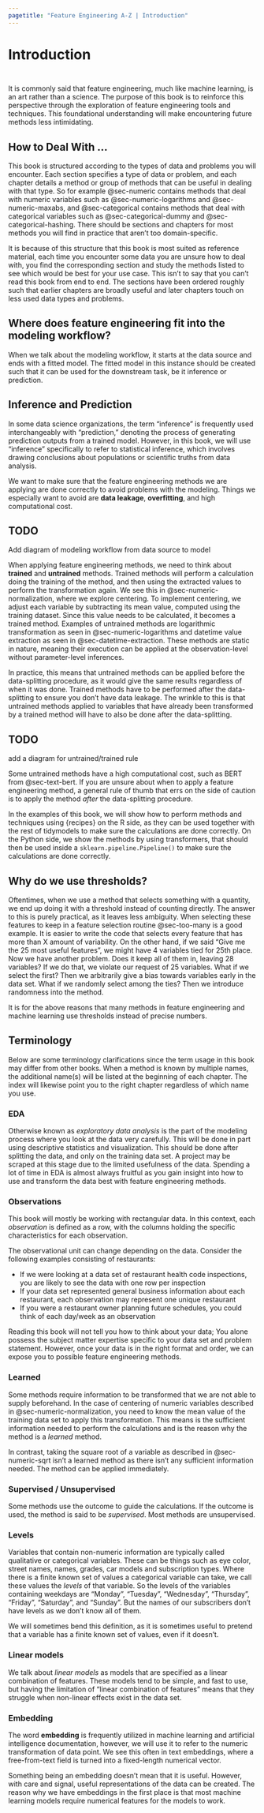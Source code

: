 ```yaml
---
pagetitle: "Feature Engineering A-Z | Introduction"
---
```


# Introduction {.unnumbered}

::: {style="visibility: hidden; height: 0px;"}
## Introduction
:::

It is commonly said that feature engineering, much like machine learning, is an art rather than a science. The purpose of this book is to reinforce this perspective through the exploration of feature engineering tools and techniques. This foundational understanding will make encountering future methods less intimidating.

## How to Deal With ... {.unnumbered}

This book is structured according to the types of data and problems you will encounter. Each section specifies a type of data or problem, and each chapter details a method or group of methods that can be useful in dealing with that type. So for example @sec-numeric contains methods that deal with numeric variables such as @sec-numeric-logarithms and @sec-numeric-maxabs, and @sec-categorical contains methods that deal with categorical variables such as @sec-categorical-dummy and @sec-categorical-hashing. There should be sections and chapters for most methods you will find in practice that aren't too domain-specific.

It is because of this structure that this book is most suited as reference material, each time you encounter some data you are unsure how to deal with, you find the corresponding section and study the methods listed to see which would be best for your use case. This isn't to say that you can't read this book from end to end. The sections have been ordered roughly such that earlier chapters are broadly useful and later chapters touch on less used data types and problems.

## Where does feature engineering fit into the modeling workflow? {#sec-modeling .unnumbered}

When we talk about the modeling workflow, it starts at the data source and ends with a fitted model. The fitted model in this instance should be created such that it can be used for the downstream task, be it inference or prediction.

::: {.callout-note}
# Inference and Prediction
In some data science organizations, the term "inference" is frequently used interchangeably with "prediction," denoting the process of generating prediction outputs from a trained model. However, in this book, we will use "inference" specifically to refer to statistical inference, which involves drawing conclusions about populations or scientific truths from data analysis.
:::

We want to make sure that the feature engineering methods we are applying are done correctly to avoid problems with the modeling. Things we especially want to avoid are **data leakage**, **overfitting**, and high computational cost.

::: {.callout-caution}
# TODO

Add diagram of modeling workflow from data source to model
:::

When applying feature engineering methods, we need to think about **trained** and **untrained** methods. Trained methods will perform a calculation doing the training of the method, and then using the extracted values to perform the transformation again. We see this in @sec-numeric-normalization, where we explore centering. To implement centering, we adjust each variable by subtracting its mean value, computed using the training dataset. Since this value needs to be calculated, it becomes a trained method. Examples of untrained methods are logarithmic transformation as seen in @sec-numeric-logarithms and datetime value extraction as seen in @sec-datetime-extraction. These methods are static in nature, meaning their execution can be applied at the observation-level without parameter-level inferences.

In practice, this means that untrained methods can be applied before the data-splitting procedure, as it would give the same results regardless of when it was done. Trained methods have to be performed after the data-splitting to ensure you don't have data leakage. The wrinkle to this is that untrained methods applied to variables that have already been transformed by a trained method will have to also be done after the data-splitting.

::: {.callout-caution}
# TODO

add a diagram for untrained/trained rule
:::

Some untrained methods have a high computational cost, such as BERT from @sec-text-bert. If you are unsure about when to apply a feature engineering method, a general rule of thumb that errs on the side of caution is to apply the method _after_ the data-splitting procedure.

In the examples of this book, we will show how to perform methods and techniques using {recipes} on the R side, as they can be used together with the rest of tidymodels to make sure the calculations are done correctly. On the Python side, we show the methods by using transformers, that should then be used inside a `sklearn.pipeline.Pipeline()` to make sure the calculations are done correctly.

## Why do we use thresholds?

Oftentimes, when we use a method that selects something with a quantity, we end up doing it with a threshold instead of counting directly. The answer to this is purely practical, as it leaves less ambiguity. When selecting these features to keep in a feature selection routine @sec-too-many is a good example. It is easier to write the code that selects every feature that has more than X amount of variability. On the other hand, if we said "Give me the 25 most useful features", we might have 4 variables tied for 25th place. Now we have another problem. Does it keep all of them in, leaving 28 variables? If we do that, we violate our request of 25 variables. What if we select the first? Then we arbitrarily give a bias towards variables early in the data set. What if we randomly select among the ties? Then we introduce randomness into the method.

It is for the above reasons that many methods in feature engineering and machine learning use thresholds instead of precise numbers.

## Terminology {#sec-terminology}

Below are some terminology clarifications since the term usage in this book may differ from other books. When a method is known by multiple names, the additional name(s) will be listed at the beginning of each chapter. The index will likewise point you to the right chapter regardless of which name you use.

### EDA

Otherwise known as *exploratory data analysis* is the part of the modeling process where you look at the data very carefully. This will be done in part using descriptive statistics and visualization. This should be done after splitting the data, and only on the training data set. A project may be scraped at this stage due to the limited usefulness of the data. Spending a lot of time in EDA is almost always fruitful as you gain insight into how to use and transform the data best with feature engineering methods.

### Observations

This book will mostly be working with rectangular data. In this context, each *observation* is defined as a row, with the columns holding the specific characteristics for each observation.

The observational unit can change depending on the data. Consider the following examples consisting of restaurants:

* If we were looking at a data set of restaurant health code inspections, you are likely to see the data with one row per inspection
* If your data set represented general business information about each restaurant, each observation may represent one unique restaurant
* If you were a restaurant owner planning future schedules, you could think of each day/week as an observation

Reading this book will not tell you how to think about your data; You alone possess the subject matter expertise specific to your data set and problem statement. However, once your data is in the right format and order, we can expose you to possible feature engineering methods.

### Learned

Some methods require information to be transformed that we are not able to supply beforehand. In the case of centering of numeric variables described in @sec-numeric-normalization, you need to know the mean value of the training data set to apply this transformation. This means is the sufficient information needed to perform the calculations and is the reason why the method is a *learned* method.

In contrast, taking the square root of a variable as described in @sec-numeric-sqrt isn't a learned method as there isn't any sufficient information needed. The method can be applied immediately.

### Supervised / Unsupervised

Some methods use the outcome to guide the calculations. If the outcome is used, the method is said to be *supervised*. Most methods are unsupervised.

### Levels

Variables that contain non-numeric information are typically called qualitative or categorical variables. These can be things such as eye color, street names, names, grades, car models and subscription types. Where there is a finite known set of values a categorical variable can take, we call these values the *levels* of that variable. So the levels of the variables containing weekdays are "Monday", "Tuesday", "Wednesday", "Thursday", "Friday", "Saturday", and "Sunday". But the names of our subscribers don't have levels as we don't know all of them.

We will sometimes bend this definition, as it is sometimes useful to pretend that a variable has a finite known set of values, even if it doesn't.

### Linear models

We talk about *linear models* as models that are specified as a linear combination of features. These models tend to be simple, and fast to use, but having the limitation of "linear combination of features" means that they struggle when non-linear effects exist in the data set.

### Embedding

The word **embedding** is frequently utilized in machine learning and artificial intelligence documentation, however, we will use it to refer to the numeric transformation of data point. We see this often in text embeddings, where a free-from-text field is turned into a fixed-length numerical vector.

Something being an embedding doesn't mean that it is useful. However, with care and signal, useful representations of the data can be created. The reason why we have embeddings in the first place is that most machine learning models require numerical features for the models to work.
